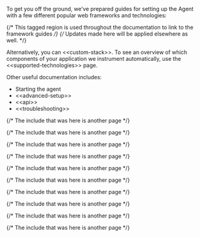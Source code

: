 


<div id="set-up"></div>

To get you off the ground, we've prepared guides for setting up the Agent with a few different popular web frameworks and technologies:

{/* This tagged region is used throughout the documentation to link to the framework guides */}
{/* Updates made here will be applied elsewhere as well. */}
<WebFrameworksList />

Alternatively, you can \<\<custom-stack>>.
To see an overview of which components of your application we instrument automatically,
use the \<\<supported-technologies>> page.

Other useful documentation includes:

* <DocLink id="serverlessObservabilityApmAgentsNodejsGetStarted">Starting the agent</DocLink>
* \<\<advanced-setup>>
* \<\<api>>
* \<\<troubleshooting>>

{/* The include that was here is another page */}

{/* The include that was here is another page */}

{/* The include that was here is another page */}

{/* The include that was here is another page */}

{/* The include that was here is another page */}

{/* The include that was here is another page */}

{/* The include that was here is another page */}

{/* The include that was here is another page */}

{/* The include that was here is another page */}

{/* The include that was here is another page */}

